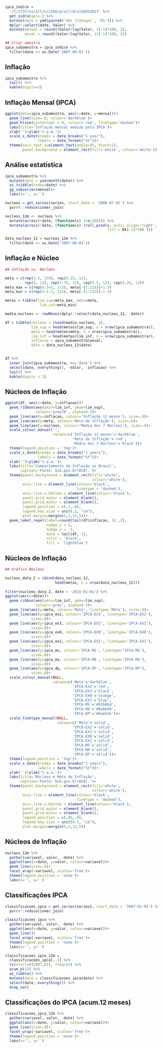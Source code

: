 
```{r echo=FALSE}
ipca_indice = 
  '/t/1737/n1/all/v/2266/p/all/d/v2266%2013' %>%
  get_sidra(api=.) %>%
  mutate(date = ymd(paste0(`Mês (Código)`, '01'))) %>%
  dplyr::select(date, Valor) %>%
  mutate(mensal = round((Valor/lag(Valor, 1)-1)*100, 2),
         anual = round((Valor/lag(Valor, 12)-1)*100, 2))


```
```{r echo=FALSE}
## Criar amostra
ipca_subamostra = ipca_indice %>%
  filter(date >= as.Date('2007-06-01'))
```

## Inflação

```{r echo=FALSE}
ipca_subamostra %>%
  tail() %>%
  kable(digits=2)

```

## Inflação Mensal (IPCA)

```{r echo=FALSE}

ggplot(data=ipca_subamostra, aes(x=date, y=mensal))+
  geom_line(size=.8, colour='darkblue')+
  geom_hline(yintercept = 0, colour='red', linetype='dashed')+
  labs(title='Inflação mensal medida pelo IPCA')+
  xlab('')+ylab('% a.m.')+
  scale_x_date(breaks = date_breaks("1 year"),
               labels = date_format("%Y"))+
  theme(axis.text.x=element_text(angle=45, hjust=1),
        panel.background = element_rect(fill='white', colour='white'))

```

## Análise estatística

```{r echo=FALSE}

ipca_subamostra %>%
  mutate(date = yearmonth(date)) %>%
  as_tsibble(index=date) %>%
  gg_subseries(mensal)+
  labs(x='', y='')

```

```{r echo=FALSE}
nucleos = get_series(series, start_date = '2006-07-01') %>%
  purrr::reduce(inner_join)

nucleos_12m <- nucleos %>%
  mutate(across(!date, (function(x) 1+x/100))) %>%
  mutate(across(!date, (function(x) (roll_prod(x, n=12, align='right', 
                                               fill = NA)-1)*100 )))

data_nucleos_12 = nucleos_12m %>%
  filter(date >= as.Date('2007-06-01'))

```

## Inflação e Núcleo

```{r, results='markup'}

## Inflação vs. Núcleos

meta = c(rep(4.5, 139), rep(4.25, 12),
         rep(4, 12), rep(3.75, 12), rep(3.5, 12), rep(3.25, 12))
meta_max = c(rep(4.5+2, 115), meta[-(1:115)]+1.5)
meta_min = c(rep(4.5-2, 115), meta[-(1:115)]-1.5)

metas = tibble(lim_sup=meta_max, meta=meta, 
                lim_inf=meta_min)

media.nucleos <- rowMeans(dplyr::select(data_nucleos_12, -date))

df = tibble(nucleos = round(media.nucleos, 2),
            lim_sup = head(metas$lim_sup, n = nrow(ipca_subamostra)),
            meta = head(metas$meta, n = nrow(ipca_subamostra)),
            lim_inf = head(metas$lim_inf, n = nrow(ipca_subamostra)),
            inflacao = ipca_subamostra$anual,
            date = data_nucleos_12$date)
 
```

```{r, results='markup'}

df %>%
  inner_join(ipca_subamostra, by='date') %>%
  select(date, everything(), -Valor, -inflacao) %>%
  tail() %>%
  kable(digits = 2)

```

## Núcleos de Inflação

```{r echo=FALSE}
ggplot(df, aes(x=date, y=inflacao))+
  geom_ribbon(aes(ymin=lim_inf, ymax=lim_sup), 
              colour='grey70', alpha=0.3)+
  geom_line(aes(y=inflacao, colour='Inflação 12 meses'), size=.8)+
  geom_line(aes(y=meta, colour='Meta de Inflação'), size=.8)+
  geom_line(aes(y=nucleos, colour='Média dos 7 Núcleos'), size=.8)+
  scale_colour_manual('', 
                      values=c('Inflação 12 meses'='darkblue',
                               'Meta de Inflação'='red',
                               'Média dos 7 Núcleos'='black'))+
  theme(legend.position = 'top')+
  scale_x_date(breaks = date_breaks("1 years"),
               labels = date_format("%Y"))+
  xlab('')+ylab('% a.a.')+
  labs(title='Comportamento da Inflação no Brasil',
       caption='Fonte: bcb.gov.br(BCB).')+
  theme(panel.background = element_rect(fill='white',
                                        colour='white'),
        axis.line = element_line(colour='black',
                                 linetype = 'dashed'),
        axis.line.x.bottom = element_line(colour='black'),
        panel.grid.major = element_blank(),
        panel.grid.minor = element_blank(),
        legend.position = c(.2,.8),
        legend.key.size = unit(.2, "cm"),
        plot.margin=margin(5,5,15,5))+
  geom_label_repel(label=round(tail(df$inflacao, 1) ,2),
                   nudge_y = 2,
                   nudge_x = -2,
                   data = tail(df, 1),
                   color = 'black',
                   fill = 'lightblue')
```

## Núcleos de Inflação

```{r echo=FALSE}

## Gráfico Núcleos

nucleos_data_2 = cbind(data_nucleos_12, 
                       head(metas, n = nrow(data_nucleos_12)))
  
filter(nucleos_data_2, date > '2015-01-01') %>%
ggplot(aes(x=date))+
  geom_ribbon(aes(ymin=lim_inf, ymax=lim_sup), 
              colour='grey', alpha=0.3)+
  geom_line(aes(y=meta, colour='Meta', linetype='Meta'), size=.8)+
  geom_line(aes(y=ipca_ex2, colour='IPCA-EX2', linetype='IPCA-EX2'),
            size=.8)+
  geom_line(aes(y=ipca_ex3, colour='IPCA-EX3', linetype='IPCA-EX3'),
            size=.8)+
  geom_line(aes(y=ipca_ex0, colour='IPCA-EX0', linetype='IPCA-EX0'),
            size=.8)+
  geom_line(aes(y=ipca_ex1, colour='IPCA-EX1', linetype='IPCA-EX1'),
            size=.8)+
  geom_line(aes(y=ipca_ms, colour='IPCA-MS', linetype='IPCA-MS'),
            size=.8)+
  geom_line(aes(y=ipca_ma, colour='IPCA-MA', linetype='IPCA-MA'),
            size=.8)+
  geom_line(aes(y=ipca_dp, colour='IPCA-DP', linetype='IPCA-DP'),
            size=.8)+
  scale_colour_manual(NULL, 
                      values=c('Meta'='darkblue',
                               'IPCA-EX2'='red',
                               'IPCA-EX3'='black',
                               'IPCA-EX0'='orange',
                               'IPCA-EX1'='blue',
                               'IPCA-MS'='#91b8bd',
                               'IPCA-MA'='#8abbd0',
                               'IPCA-DP'='#9ae5de'))+
  scale_linetype_manual(NULL, 
                        values=c('Meta'='solid',
                               'IPCA-EX2'='solid',
                               'IPCA-EX3'='solid',
                               'IPCA-EX0'='solid',
                               'IPCA-EX1'='solid',
                               'IPCA-MS'='solid',
                               'IPCA-MA'='solid',
                               'IPCA-DP'='solid'))+
  theme(legend.position = 'top')+
  scale_x_date(breaks = date_breaks("1 years"),
               labels = date_format("%Y"))+
  xlab('')+ylab('% a.a.')+
  labs(title='Núcleos e Meta de Inflação',
       caption='Fonte: bcb.gov.br(BCB).')+
  theme(panel.background = element_rect(fill='white',
                                        colour='white'),
        axis.line = element_line(colour='black',
                                 linetype = 'dashed'),
        axis.line.x.bottom = element_line(colour='black'),
        panel.grid.major = element_blank(),
        panel.grid.minor = element_blank(),
        legend.position = c(.85,.9),
        legend.key.size = unit(0.3, "cm"),
        plot.margin=margin(5,5,15,5))

```

## Núcleos de Inflação

```{r}
nucleos_12m %>%
  gather(variavel, valor, -date) %>%
  ggplot(aes(x=date, y=valor, colour=variavel))+
  geom_line(size=.8)+
  facet_wrap(~variavel, scales='free')+
  theme(legend.position = 'none')+
  labs(x='', y='')
```

## Classificações IPCA

```{r echo=FALSE}
classificacoes_ipca = get_series(series2, start_date = '2007-01-01') %>%
  purrr::reduce(inner_join)

classificacoes_ipca %>%
  gather(variavel, valor, -date) %>%
  ggplot(aes(x=date, y=valor, colour=variavel))+
  geom_line()+
  facet_wrap(~variavel, scales='free')+
  theme(legend.position = 'none')+
  labs(x='', y='')
```
```{r echo=FALSE}
classificacoes_ipca_12m = 
  classificacoes_ipca[,-1] %>%
  ts(start=c(2007,01), freq=12) %>%
  acum_p(12) %>%
  as_tibble() %>%
  mutate(date = classificacoes_ipca$date) %>%
  select(date, everything()) %>%
  drop_na()

```

## Classificações do IPCA (acum.12 meses)

```{r}

classificacoes_ipca_12m %>%
  gather(variavel, valor, -date) %>%
  ggplot(aes(x=date, y=valor, colour=variavel))+
  geom_line(size=.8)+
  facet_wrap(~variavel, scales='free')+
  theme(legend.position = 'none')+
  labs(x='', y='')
```

